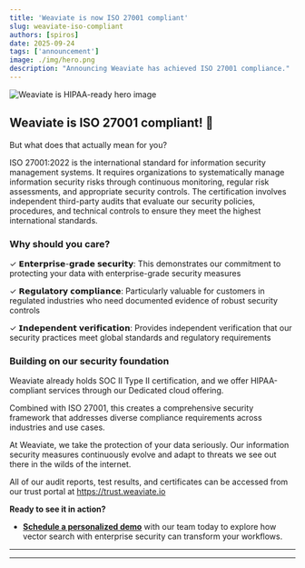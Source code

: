 ```yaml
---
title: 'Weaviate is now ISO 27001 compliant'
slug: weaviate-iso-compliant
authors: [spiros]
date: 2025-09-24
tags: ['announcement']
image: ./img/hero.png
description: "Announcing Weaviate has achieved ISO 27001 compliance."
---
```



![Weaviate is HIPAA-ready hero image](./img/hero.png)

## Weaviate is ISO 27001 compliant! 🎉
But what does that actually mean for you?

ISO 27001:2022 is the international standard for information security management systems. It requires organizations to systematically manage information security risks through continuous monitoring, regular risk assessments, and appropriate security controls.
The certification involves independent third-party audits that evaluate our security policies, procedures, and technical controls to ensure they meet the highest international standards.


### Why should you care?

✓ 𝗘𝗻𝘁𝗲𝗿𝗽𝗿𝗶𝘀𝗲-𝗴𝗿𝗮𝗱𝗲 𝘀𝗲𝗰𝘂𝗿𝗶𝘁𝘆: This demonstrates our commitment to protecting your data with enterprise-grade security measures

✓ 𝗥𝗲𝗴𝘂𝗹𝗮𝘁𝗼𝗿𝘆 𝗰𝗼𝗺𝗽𝗹𝗶𝗮𝗻𝗰𝗲: Particularly valuable for customers in regulated industries who need documented evidence of robust security controls

✓ 𝗜𝗻𝗱𝗲𝗽𝗲𝗻𝗱𝗲𝗻𝘁 𝘃𝗲𝗿𝗶𝗳𝗶𝗰𝗮𝘁𝗶𝗼𝗻: Provides independent verification that our security practices meet global standards and regulatory requirements

### Building on our security foundation

Weaviate already holds SOC II Type II certification, and we offer HIPAA-compliant services through our Dedicated cloud offering.

Combined with ISO 27001, this creates a comprehensive security framework that addresses diverse compliance requirements across industries and use cases.

At Weaviate, we take the protection of your data seriously. Our information security measures continuously evolve and adapt to threats we see out there in the wilds of the internet.

All of our audit reports, test results, and certificates can be accessed from our trust portal at https://trust.weaviate.io


**Ready to see it in action?**

* [**Schedule a personalized demo**](mailto:sales@weaviate.io) with our team today to explore how vector search with enterprise security can transform your workflows.
---

<SecurityFAQ faqType="HIPAA" />

---


<WhatsNext />
